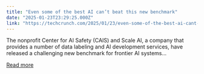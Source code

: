 ```yaml
---
title: "Even some of the best AI can’t beat this new benchmark"
date: "2025-01-23T23:29:25.000Z"
link: "https://techcrunch.com/2025/01/23/even-some-of-the-best-ai-cant-beat-this-new-benchmark/"
---
```


The nonprofit Center for AI Safety (CAIS) and Scale AI, a company that provides a number of data labeling and AI development services, have released a challenging new benchmark for frontier AI systems...

[Read more](https://techcrunch.com/2025/01/23/even-some-of-the-best-ai-cant-beat-this-new-benchmark/)
